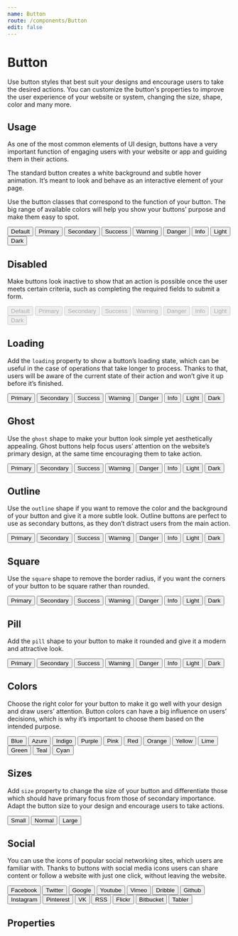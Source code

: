 ```yaml
---
name: Button
route: /components/Button
edit: false
---
```



# Button

Use button styles that best suit your designs and encourage users to take the
desired actions. You can customize the button's properties to improve the user
experience of your website or system, changing the size, shape, color and many
more.

## Usage

As one of the most common elements of UI design, buttons have a very important
function of engaging users with your website or app and guiding them in their
actions.

The standard button creates a white background and subtle hover animation. It’s
meant to look and behave as an interactive element of your page.

Use the button classes that correspond to the function of your button. The big
range of available colors will help you show your buttons’ purpose and make them
easy to spot.

<Playground>
	<ButtonList>
		<Button>Default</Button>
		<Button color="primary">Primary</Button>
		<Button color="secondary">Secondary</Button>
		<Button color="success">Success</Button>
		<Button color="warning">Warning</Button>
		<Button color="danger">Danger</Button>
		<Button color="info">Info</Button>
		<Button color="light">Light</Button>
		<Button color="dark">Dark</Button>
	</ButtonList>
</Playground>

## Disabled

Make buttons look inactive to show that an action is possible once the user
meets certain criteria, such as completing the required fields to submit a form.

<Playground>
	<ButtonList>
		<Button disabled>Default</Button>
		<Button disabled color="primary">
			Primary
		</Button>
		<Button disabled color="secondary">
			Secondary
		</Button>
		<Button disabled color="success">
			Success
		</Button>
		<Button disabled color="warning">
			Warning
		</Button>
		<Button disabled color="danger">
			Danger
		</Button>
		<Button disabled color="info">
			Info
		</Button>
		<Button disabled color="light">
			Light
		</Button>
		<Button disabled color="dark">
			Dark
		</Button>
	</ButtonList>
</Playground>

## Loading

Add the `loading` property to show a button’s loading state, which can be useful
in the case of operations that take longer to process. Thanks to that, users
will be aware of the current state of their action and won’t give it up before
it’s finished.

<Playground>
	<ButtonList>
		<Button loading color="primary">
			Primary
		</Button>
		<Button loading color="secondary">
			Secondary
		</Button>
		<Button loading color="success">
			Success
		</Button>
		<Button loading color="warning">
			Warning
		</Button>
		<Button loading color="danger">
			Danger
		</Button>
		<Button loading color="info">
			Info
		</Button>
		<Button loading color="light">
			Light
		</Button>
		<Button loading color="dark">
			Dark
		</Button>
	</ButtonList>
</Playground>

## Ghost

Use the `ghost` shape to make your button look simple yet aesthetically
appealing. Ghost buttons help focus users’ attention on the website’s primary
design, at the same time encouraging them to take action.

<Playground>
	<ButtonList>
		<Button shape="ghost" color="primary">
			Primary
		</Button>
		<Button shape="ghost" color="secondary">
			Secondary
		</Button>
		<Button shape="ghost" color="success">
			Success
		</Button>
		<Button shape="ghost" color="warning">
			Warning
		</Button>
		<Button shape="ghost" color="danger">
			Danger
		</Button>
		<Button shape="ghost" color="info">
			Info
		</Button>
		<Button shape="ghost" color="light">
			Light
		</Button>
		<Button shape="ghost" color="dark">
			Dark
		</Button>
	</ButtonList>
</Playground>

## Outline

Use the `outline` shape if you want to remove the color and the background of
your button and give it a more subtle look. Outline buttons are perfect to use
as secondary buttons, as they don’t distract users from the main action.

<Playground>
	<ButtonList>
		<Button shape="outline" color="primary">
			Primary
		</Button>
		<Button shape="outline" color="secondary">
			Secondary
		</Button>
		<Button shape="outline" color="success">
			Success
		</Button>
		<Button shape="outline" color="warning">
			Warning
		</Button>
		<Button shape="outline" color="danger">
			Danger
		</Button>
		<Button shape="outline" color="info">
			Info
		</Button>
		<Button shape="outline" color="light">
			Light
		</Button>
		<Button shape="outline" color="dark">
			Dark
		</Button>
	</ButtonList>
</Playground>

## Square

Use the `square` shape to remove the border radius, if you want the corners of
your button to be square rather than rounded.

<Playground>
	<ButtonList>
		<Button shape="square" color="primary">
			Primary
		</Button>
		<Button shape="square" color="secondary">
			Secondary
		</Button>
		<Button shape="square" color="success">
			Success
		</Button>
		<Button shape="square" color="warning">
			Warning
		</Button>
		<Button shape="square" color="danger">
			Danger
		</Button>
		<Button shape="square" color="info">
			Info
		</Button>
		<Button shape="square" color="light">
			Light
		</Button>
		<Button shape="square" color="dark">
			Dark
		</Button>
	</ButtonList>
</Playground>

## Pill

Add the `pill` shape to your button to make it rounded and give it a modern and
attractive look.

<Playground>
	<ButtonList>
		<Button shape="pill" color="primary">
			Primary
		</Button>
		<Button shape="pill" color="secondary">
			Secondary
		</Button>
		<Button shape="pill" color="success">
			Success
		</Button>
		<Button shape="pill" color="warning">
			Warning
		</Button>
		<Button shape="pill" color="danger">
			Danger
		</Button>
		<Button shape="pill" color="info">
			Info
		</Button>
		<Button shape="pill" color="light">
			Light
		</Button>
		<Button shape="pill" color="dark">
			Dark
		</Button>
	</ButtonList>
</Playground>

## Colors

Choose the right color for your button to make it go well with your design and
draw users’ attention. Button colors can have a big influence on users’
decisions, which is why it’s important to choose them based on the intended
purpose.

<Playground>
	<ButtonList>
		<Button color="blue">Blue</Button>
		<Button color="azure">Azure</Button>
		<Button color="indigo">Indigo</Button>
		<Button color="purple">Purple</Button>
		<Button color="pink">Pink</Button>
		<Button color="red">Red</Button>
		<Button color="orange">Orange</Button>
		<Button color="yellow">Yellow</Button>
		<Button color="lime">Lime</Button>
		<Button color="green">Green</Button>
		<Button color="teal">Teal</Button>
		<Button color="cyan">Cyan</Button>
	</ButtonList>
</Playground>

## Sizes

Add `size` property to change the size of your button and differentiate those
which should have primary focus from those of secondary importance. Adapt the
button size to your design and encourage users to take actions.

<Playground>
	<ButtonList>
		<Button color="primary" size="sm">
			Small
		</Button>
		<Button color="primary">Normal</Button>
		<Button color="primary" size="lg">
			Large
		</Button>
	</ButtonList>
</Playground>

## Social

You can use the icons of popular social networking sites, which users are
familiar with. Thanks to buttons with social media icons users can share content
or follow a website with just one click, without leaving the website.

<Playground>
	<ButtonList>
		<Button color="facebook">Facebook</Button>
		<Button color="twitter">Twitter</Button>
		<Button color="google">Google</Button>
		<Button color="youtube">Youtube</Button>
		<Button color="vimeo">Vimeo</Button>
		<Button color="dribble">Dribble</Button>
		<Button color="github">Github</Button>
		<Button color="instagram">Instagram</Button>
		<Button color="pinterest">Pinterest</Button>
		<Button color="vk">VK</Button>
		<Button color="rss">RSS</Button>
		<Button color="flickr">Flickr</Button>
		<Button color="bitbucket">Bitbucket</Button>
		<Button color="tabler">Tabler</Button>
	</ButtonList>
</Playground>

## Properties

<Props of={Button} />
